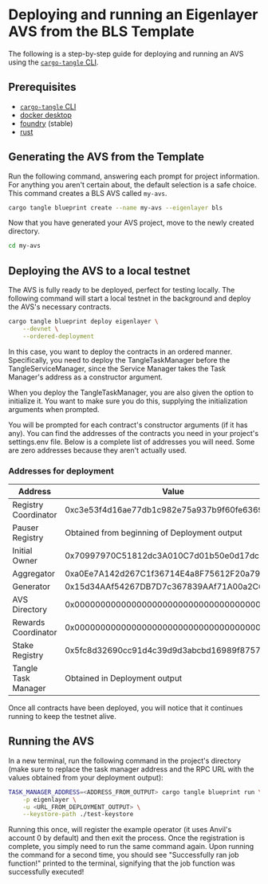 # Deploying and running an Eigenlayer AVS from the BLS Template

The following is a step-by-step guide for deploying and running an AVS using the [`cargo-tangle` CLI](/developers/cli/installation).

## Prerequisites

- [`cargo-tangle` CLI](/developers/cli/installation)
- [docker desktop](https://docs.docker.com/desktop/)
- [foundry](https://book.getfoundry.sh/) (stable)
- [rust](https://www.rust-lang.org/tools/install)

## Generating the AVS from the Template

Run the following command, answering each prompt for project information. For anything you aren't certain about, the default selection is a safe choice. This command creates a BLS AVS called `my-avs`.

```bash
cargo tangle blueprint create --name my-avs --eigenlayer bls
```

Now that you have generated your AVS project, move to the newly created directory.

```bash
cd my-avs
```

## Deploying the AVS to a local testnet

The AVS is fully ready to be deployed, perfect for testing locally. The following command will start a local testnet in the background and deploy the AVS's necessary contracts.

```bash
cargo tangle blueprint deploy eigenlayer \
    --devnet \
    --ordered-deployment
```

In this case, you want to deploy the contracts in an ordered manner. Specifically, you need to deploy the TangleTaskManager before the TangleServiceManager, since the Service Manager takes the Task Manager's address as a constructor argument.

When you deploy the TangleTaskManager, you are also given the option to initialize it. You want to make sure you do this, supplying the initialization arguments when prompted.

You will be prompted for each contract's constructor arguments (if it has any). You can find the addresses of the contracts you need in your project's settings.env file. Below is a complete list of addresses you will need. Some are zero addresses because they aren't actually used.

### Addresses for deployment

| Address              | Value                                        |
| -------------------- | -------------------------------------------- |
| Registry Coordinator | 0xc3e53f4d16ae77db1c982e75a937b9f60fe63690   |
| Pauser Registry      | Obtained from beginning of Deployment output |
| Initial Owner        | 0x70997970C51812dc3A010C7d01b50e0d17dc79C8   |
| Aggregator           | 0xa0Ee7A142d267C1f36714E4a8F75612F20a79720   |
| Generator            | 0x15d34AAf54267DB7D7c367839AAf71A00a2C6A65   |
| AVS Directory        | 0x0000000000000000000000000000000000000000   |
| Rewards Coordinator  | 0x0000000000000000000000000000000000000000   |
| Stake Registry       | 0x5fc8d32690cc91d4c39d9d3abcbd16989f875707   |
| Tangle Task Manager  | Obtained in Deployment output                |

Once all contracts have been deployed, you will notice that it continues running to keep the testnet alive.

## Running the AVS

In a new terminal, run the following command in the project's directory (make sure to replace the task manager address and the RPC URL with the values obtained from your deployment output):

```bash
TASK_MANAGER_ADDRESS=<ADDRESS_FROM_OUTPUT> cargo tangle blueprint run \
    -p eigenlayer \
    -u <URL_FROM_DEPLOYMENT_OUTPUT> \
    --keystore-path ./test-keystore
```

Running this once, will register the example operator (it uses Anvil's account 0 by default) and then exit the process. Once the registration is complete, you simply need to run the same command again.
Upon running the command for a second time, you should see "Successfully ran job function!" printed to the terminal, signifying that the job function was successfully executed!
